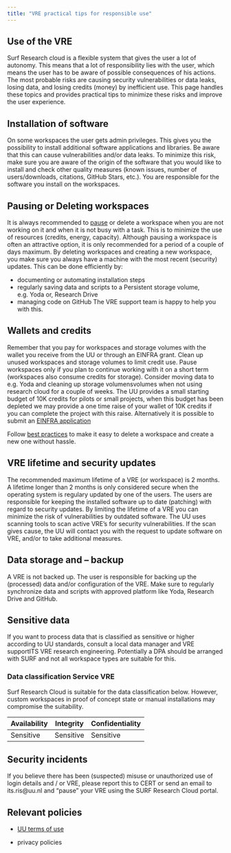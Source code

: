 ```yaml
---
title: "VRE practical tips for responsible use"
---
```


## Use of the VRE
Surf Research cloud is a flexible system that gives the user a lot of autonomy. This means that a lot of responsibility lies with the user, which means the user has to be aware of possible consequences of his actions. The most probable risks are causing security vulnerabilities or data leaks, losing data, and losing credits (money) by inefficient use. This page handles these topics and provides practical tips to minimize these risks and improve the user experience.

## Installation of software
On some workspaces the user gets admin privileges. This gives you the possibility to install additional software applications and libraries. Be aware that this can cause vulnerabilities and/or data leaks. To minimize this risk, make sure you are aware of the origin of the software that you would like to install and check other quality measures (known issues, number of users/downloads, citations, GitHub Stars, etc.). You are responsible for the software you install on the workspaces.

## Pausing or Deleting workspaces
It is always recommended to [pause](https://servicedesk.surf.nl/wiki/display/WIKI/Pause+a+workspace) or delete a workspace when you are not working on it and when it is not busy with a task. This is to minimize the use of resources (credits, energy, capacity). Although pausing a workspace is often an attractive option, it is only recommended for a period of a couple of days maximum. By deleting workspaces and creating a new workspace, you make sure you always have a machine with the most recent (security) updates. This can be done efficiently by:

-   documenting or automating installation steps
-   regularly saving data and scripts to a Persistent storage volume, e.g. Yoda or, Research Drive
-   managing code on GitHub
The VRE support team is happy to help you with this. 

## Wallets and credits
Remember that you pay for workspaces and storage volumes with the wallet you receive from the UU or through an EINFRA grant. Clean up unused workspaces and storage volumes to limit credit use. Pause workspaces only if you plan to continue working with it on a short term (workspaces also consume credits for storage). Consider moving data to e.g. Yoda and cleaning up storage volumensvolumes when not using research cloud for a couple of weeks. The UU provides a small starting budget of 10K credits for pilots or small projects, when this budget has been depleted we may provide a one time raise of your wallet of 10K credits if you can complete the project with this raise. Alternatively it is possible to submit an [EINFRA application](einfra.qmd)

Follow [best practices](link to best practices) to make it easy to delete a workspace and create a new one without hassle.

## VRE lifetime and security updates
The recommended maximum lifetime of a VRE (or workspace) is 2 months. A lifetime longer than 2 months is only considered secure when the operating system is regulary updated by one of the users. The users are responsible for keeping the installed software up to date (patching) with regard to security updates. By limiting the lifetime of a VRE you can minimize the risk of vulnerabilities by outdated software. The UU uses scanning tools to scan active VRE's for security vulnerabilities. If the scan gives cause, the UU will contact you with the request to update software on VRE, and/or to take additional measures.

## Data storage and – backup
A VRE is not backed up. The user is responsible for backing up the (processed) data and/or configuration of the VRE. Make sure to regularly synchronize data and scripts with approved platform like Yoda, Research Drive and GitHub.

## Sensitive data
If you want to process data that is classified as sensitive or higher according to UU standards, consult a local data manager and VRE supportITS VRE research engineering. Potentially a DPA should be arranged with SURF and not all workspace types are suitable for this.

### Data classification Service VRE 
Surf Research Cloud is suitable for the data classification below. However, custom workspaces in proof of concept state or manual installations may compromise the suitability. 

| Availability | Integrity | Confidentiality | 
|--------------|-----------|-----------------|
|  Sensitive   | Sensitive |    Sensitive    |

## Security incidents
If you believe there has been (suspected) misuse or unauthorized use of login details and / or VRE, please report this to CERT or send an email to its.ris@uu.nl and "pause" your VRE using the SURF Research Cloud portal.

## Relevant policies
- [UU terms of use](terms-of-use.qmd)

- privacy policies
